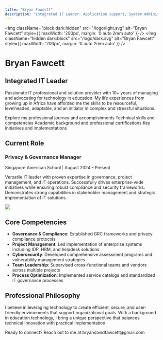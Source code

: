 ```yaml
---
title: "Bryan Fawcett"
description: "Integrated IT Leader: Application Support, System Administration, Project Management, and Technology Coordination Expert"
---
```


<img
  className="block dark:hidden"
  src="/logo/light.svg"
  alt="Bryan Fawcett"
  style={{ maxWidth: '200px', margin: '0 auto 2rem auto' }}
/>
<img
  className="hidden dark:block"
  src="/logo/dark.svg"
  alt="Bryan Fawcett"
  style={{ maxWidth: '200px', margin: '0 auto 2rem auto' }}
/>

# Bryan Fawcett

## Integrated IT Leader

Passionate IT professional and solution provider with 10+ years of managing and advocating for technology in education. My life experiences from growing up in Africa have afforded me the skills to be resourceful, levelheaded, adaptable, and an initiator in complex and stressful situations.

<CardGroup cols={2}>
  <Card
    title="Professional Experience"
    icon="briefcase"
    href="/experience"
  >
    Explore my professional journey and accomplishments
  </Card>
  <Card
    title="Skills & Expertise"
    icon="code"
    href="/skills"
  >
    Technical skills and competencies
  </Card>
  <Card
    title="Education & Certifications"
    icon="graduation-cap"
    href="/education"
  >
    Academic background and professional certifications
  </Card>
  <Card
    title="Projects"
    icon="diagram-project"
    href="/projects"
  >
    Key initiatives and implementations
  </Card>
</CardGroup>

## Current Role

<Card>
  <div className="flex flex-col md:flex-row gap-3">
    <div className="md:w-2/3">
      <h3>Privacy & Governance Manager</h3>
      <p className="text-sm mt-1 text-gray-500">Singapore American School | August 2024 - Present</p>
      <p className="mt-3">
        Versatile IT leader with proven expertise in governance, project management, and IT operations. Successfully drives enterprise-wide initiatives while ensuring robust compliance and security frameworks. Demonstrates strong capabilities in stakeholder management and strategic implementation of IT solutions.
      </p>
    </div>
    <div className="md:w-1/3 flex flex-col justify-center">
      <img src="https://mintlify-assets.b-cdn.net/bigbend.jpg" className="rounded-lg" />
    </div>
  </div>
</Card>

## Core Competencies

- **Governance & Compliance**: Established GRC frameworks and privacy compliance protocols
- **Project Management**: Led implementation of enterprise systems including IDP, HRM, and helpdesk solutions
- **Cybersecurity**: Developed comprehensive assessment programs and vulnerability management strategies
- **Team Leadership**: Supervised cross-functional teams and vendors across multiple projects
- **Process Optimization**: Implemented service catalogs and standardized IT governance processes

## Professional Philosophy

I believe in leveraging technology to create efficient, secure, and user-friendly environments that support organizational goals. With a background in education technology, I bring a unique perspective that balances technical innovation with practical implementation.

<Note>
  Ready to connect? Reach out to me at bryandavidfawcett@gmail.com
</Note>